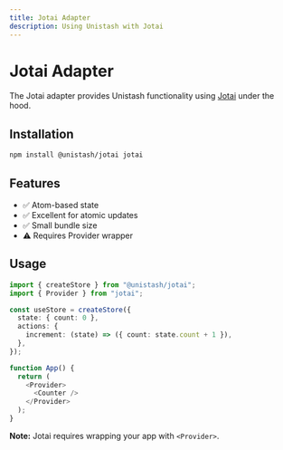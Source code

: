 ```yaml
---
title: Jotai Adapter
description: Using Unistash with Jotai
---
```


# Jotai Adapter

The Jotai adapter provides Unistash functionality using [Jotai](https://jotai.org) under the hood.

## Installation

```bash
npm install @unistash/jotai jotai
```

## Features

- ✅ Atom-based state
- ✅ Excellent for atomic updates
- ✅ Small bundle size
- ⚠️ Requires Provider wrapper

## Usage

```typescript
import { createStore } from "@unistash/jotai";
import { Provider } from "jotai";

const useStore = createStore({
  state: { count: 0 },
  actions: {
    increment: (state) => ({ count: state.count + 1 }),
  },
});

function App() {
  return (
    <Provider>
      <Counter />
    </Provider>
  );
}
```

**Note:** Jotai requires wrapping your app with `<Provider>`.
